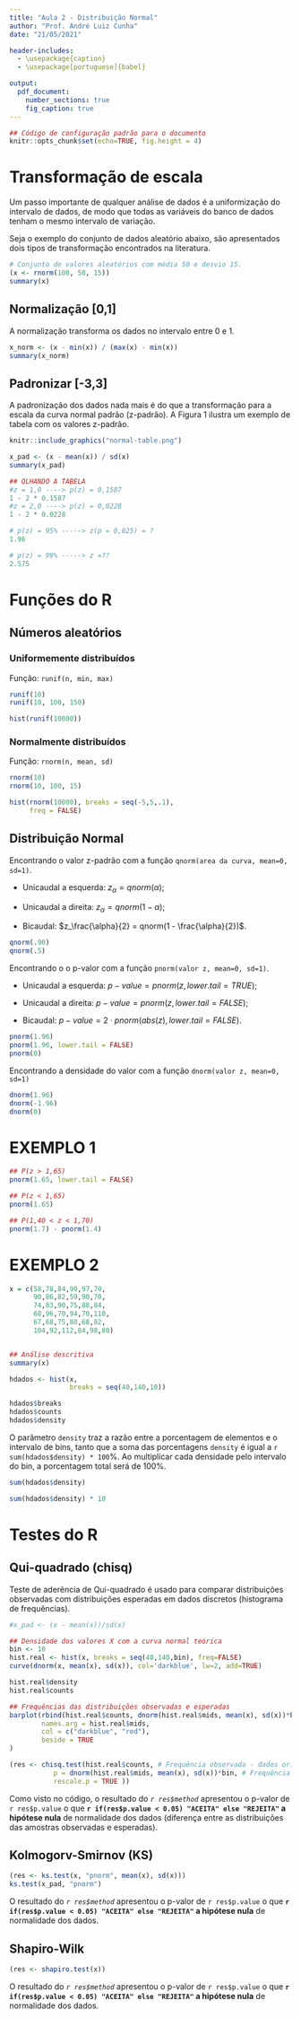 ```yaml
---
title: "Aula 2 - Distribuição Normal"
author: "Prof. André Luiz Cunha"
date: "21/05/2021"

header-includes:
  - \usepackage{caption}
  - \usepackage[portuguese]{babel}

output:
  pdf_document:
    number_sections: true
    fig_caption: true
---
```


```r
## Código de configuração padrão para o documento
knitr::opts_chunk$set(echo=TRUE, fig.height = 4)

```


# Transformação de escala
  Um passo importante de qualquer análise de dados é a uniformização do intervalo de dados, 
  de modo que todas as variáveis do banco de dados tenham o mesmo intervalo de variação. 

  Seja o exemplo do conjunto de dados aleatório abaixo, são apresentados dois tipos de
  transformação encontrados na literatura.

```r
# Conjunto de valores aleatórios com média 50 e desvio 15.
(x <- rnorm(100, 50, 15))
summary(x)

```


## Normalização [0,1]

  A normalização transforma os dados no intervalo entre 0 e 1.


```r
x_norm <- (x - min(x)) / (max(x) - min(x))
summary(x_norm)

```

## Padronizar [-3,3]

  A padronização dos dados nada mais é do que a transformação para a escala da curva normal
  padrão (z-padrão). A Figura 1 ilustra um exemplo de tabela com os valores z-padrão.
 
```r
knitr::include_graphics("normal-table.png")

```

```r
x_pad <- (x - mean(x)) / sd(x)
summary(x_pad)

## OLHANDO A TABELA
#z = 1,0 ----> p(z) = 0,1587
1 - 2 * 0.1587
#z = 2,0 ----> p(z) = 0,0228
1 - 2 * 0.0228

# p(z) = 95% -----> z(p = 0,025) = ?
1.96

# p(z) = 99% -----> z =??
2.575

```


# Funções do R

## Números aleatórios

### Uniformemente distribuídos

  Função: `runif(n, min, max)`

```r
runif(10)
runif(10, 100, 150)

hist(runif(10000))

```

### Normalmente distribuídos

  Função: `rnorm(n, mean, sd)`

```r
rnorm(10)
rnorm(10, 100, 15)

hist(rnorm(10000), breaks = seq(-5,5,.1),
     freq = FALSE)

```


## Distribuição Normal

  Encontrando o valor z-padrão com a função `qnorm(area da curva, mean=0, sd=1)`.
  
  - Unicaudal a esquerda: $z_{\alpha} = qnorm(\alpha)$;
  
  - Unicaudal a direita: $z_{\alpha} = qnorm(1 - \alpha)$;
  
  - Bicaudal: $z_\frac{\alpha}{2} = qnorm(1 - \frac{\alpha}{2})$.

```r
qnorm(.90)
qnorm(.5)
```

  Encontrando o o p-valor com a função `pnorm(valor z, mean=0, sd=1)`.
  
  - Unicaudal a esquerda: $p-value = pnorm(z, lower.tail=TRUE)$;
  
  - Unicaudal a direita: $p-value = pnorm(z, lower.tail=FALSE)$;
  
  - Bicaudal: $p-value = 2 \cdot pnorm(abs(z), lower.tail=FALSE)$.



```r
pnorm(1.96)
pnorm(1.96, lower.tail = FALSE)
pnorm(0)
```


  Encontrando a densidade do valor com a função `dnorm(valor z, mean=0, sd=1)`

```r
dnorm(1.96)
dnorm(-1.96)
dnorm(0)

```


# EXEMPLO 1 {-}

```r
## P(z > 1,65)
pnorm(1.65, lower.tail = FALSE)

## P(z < 1,65)
pnorm(1.65)

## P(1,40 < z < 1,70)
pnorm(1.7) - pnorm(1.4)
```



# EXEMPLO 2 {-}

```r
x = c(58,78,84,90,97,70,
      90,86,82,59,90,70,
      74,83,90,75,88,84,
      68,96,70,94,70,110,
      67,68,75,80,68,82,
      104,92,112,84,98,80)


## Análise descritiva
summary(x)

hdados <- hist(x, 
               breaks = seq(40,140,10))

hdados$breaks
hdados$counts
hdados$density
```


  O parâmetro `density` traz a razão entre a porcentagem de elementos e o intervalo de bins,
  tanto que a soma das porcentagens `density` é igual a `r sum(hdados$density) * 100`%. 
  Ao multiplicar cada densidade pelo intervalo do bin, a porcentagem total será de 100%.

```r
sum(hdados$density)

sum(hdados$density) * 10

```


# Testes do R

## Qui-quadrado (chisq)

 Teste de aderência de Qui-quadrado é usado para comparar distribuições observadas com 
 distribuições esperadas em dados discretos (histograma de frequências). 


```r
#x_pad <- (x - mean(x))/sd(x)

## Densidade dos valores X com a curva normal teórica
bin <- 10
hist.real <- hist(x, breaks = seq(40,140,bin), freq=FALSE)
curve(dnorm(x, mean(x), sd(x)), col='darkblue', lw=2, add=TRUE)

hist.real$density
hist.real$counts

## Frequências das distribuições observadas e esperadas
barplot(rbind(hist.real$counts, dnorm(hist.real$mids, mean(x), sd(x))*bin*length(x) ),
        names.arg = hist.real$mids,
        col = c("darkblue", "red"),
        beside = TRUE
)

(res <- chisq.test(hist.real$counts, # Frequência observada - dados originais
           p = dnorm(hist.real$mids, mean(x), sd(x))*bin, # Frequência teórica - distribuição normal
           rescale.p = TRUE ))
```

  Como visto no código, o resultado do *`r res$method`* apresentou o p-valor de `r res$p.value` o que **`r if(res$p.value < 0.05) "ACEITA" else "REJEITA"` a hipótese nula** de normalidade dos dados (diferença entre as distribuições das amostras observadas e esperadas).
  
## Kolmogorv-Smirnov (KS)

```r
(res <- ks.test(x, "pnorm", mean(x), sd(x)))
ks.test(x_pad, "pnorm")

```

 O resultado do *`r res$method` * apresentou o p-valor de `r res$p.value` o que **`r if(res$p.value < 0.05) "ACEITA" else "REJEITA"` a hipótese nula** de normalidade dos dados.

## Shapiro-Wilk
```r
(res <- shapiro.test(x))
```
  O resultado do *`r res$method` * apresentou o p-valor de `r res$p.value` o que **`r if(res$p.value < 0.05) "ACEITA" else "REJEITA"` a hipótese nula** de normalidade dos dados.


